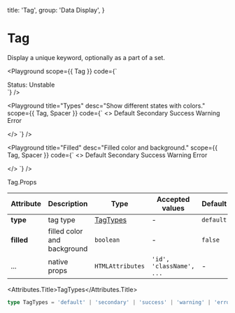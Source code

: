 
  title: 'Tag',
  group: 'Data Display',
}

# Tag

Display a unique keyword, optionally as a part of a set.

<Playground
  scope={{ Tag }}
  code={`
<div>
  <Tag>Status: Unstable</Tag>
</div>
`}
/>

<Playground
  title="Types"
  desc="Show different states with colors."
  scope={{ Tag, Spacer }}
  code={`
<>
 <Tag type="default">Default</Tag>
  <Spacer h={.5} />
  <Tag type="secondary">Secondary</Tag>
  <Spacer h={.5} />
  <Tag type="success">Success</Tag>
  <Spacer h={.5} />
  <Tag type="warning">Warning</Tag>
  <Spacer h={.5} />
  <Tag type="error">Error</Tag>

</>
`}
/>

<Playground
  title="Filled"
  desc="Filled color and background."
  scope={{ Tag, Spacer }}
  code={`
<>
  <Tag type="default" filled>Default</Tag>
  <Spacer h={.5} />
  <Tag type="secondary" filled>Secondary</Tag>
  <Spacer h={.5} />
  <Tag type="success" filled>Success</Tag>
  <Spacer h={.5} />
  <Tag type="warning" filled>Warning</Tag>
  <Spacer h={.5} />
  <Tag type="error" filled>Error</Tag>

</>
`}
/>

<Attributes edit="/app/components/tag.mdx">
<Attributes.Title>Tag.Props</Attributes.Title>

| Attribute  | Description                 | Type                  | Accepted values          | Default   |
| ---------- | --------------------------- | --------------------- | ------------------------ | --------- |
| **type**   | tag type                    | [TagTypes](#tagtypes) | -                        | `default` |
| **filled** | filled color and background | `boolean`             | -                        | `false`   |
| ...        | native props                | `HTMLAttributes`      | `'id', 'className', ...` | -         |

<Attributes.Title>TagTypes</Attributes.Title>

```ts
type TagTypes = 'default' | 'secondary' | 'success' | 'warning' | 'error';
```

</Attributes>
